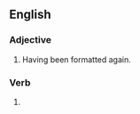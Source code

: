 ==English==

===Adjective===
{{en-adj|-}}

# Having been formatted again.

===Verb===
{{head|en|verb form}}

# {{en-past of|reformat}}